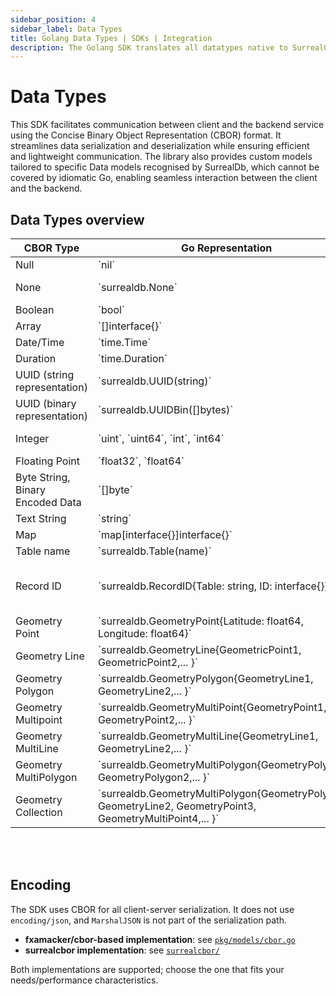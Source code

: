 ```yaml
---
sidebar_position: 4
sidebar_label: Data Types
title: Golang Data Types | SDKs | Integration
description: The Golang SDK translates all datatypes native to SurrealQL into either datatypes native to Golang, or a custom implementation. This document describes all datatypes, and links to their respective documentation.
---
```



# Data Types

This SDK facilitates communication between client and the backend service using the Concise Binary Object Representation (CBOR) format. It streamlines data serialization and deserialization while ensuring efficient and lightweight communication. The library also provides custom models tailored to specific Data models recognised by SurrealDb, which cannot be covered by idiomatic Go, enabling seamless interaction between the client and the backend.

## Data Types overview

<table><thead>
  <tr>
    <th>CBOR Type</th>
    <th>Go Representation</th>
    <th>Example</th>
  </tr></thead>
<tbody>
  <tr>
    <td>Null</td>
    <td>`nil`</td>
    <td>`var x interface{} = nil`</td>
  </tr>
  <tr>
    <td>None</td>
    <td>`surrealdb.None`</td>
    <td>`map[string]interface{}{"customer": surrealdb.None}`</td>
  </tr>
  <tr>
    <td>Boolean</td>
    <td>`bool`</td>
    <td>`true`, `false`</td>
  </tr>
  <tr>
    <td>Array</td>
    <td>`[]interface{}`</td>
    <td>`[]MyStruct{item1, item2}`</td>
  </tr>
  <tr>
    <td>Date/Time</td>
    <td>`time.Time`</td>
    <td>`time.Now()`</td>
  </tr>
  <tr>
    <td>Duration</td>
    <td>`time.Duration`</td>
    <td>`time.Duration(8821356)`</td>
  </tr>
  <tr>
    <td>UUID (string representation)</td>
    <td>`surrealdb.UUID(string)`</td>
    <td>`surrealdb.UUID("123e4567-e89b-12d3-a456-426614174000")`</td>
  </tr>
  <tr>
    <td>UUID (binary representation)</td>
    <td>`surrealdb.UUIDBin([]bytes)`</td>
    <td>`surrealdb.UUIDBin([]byte{0x01, 0x02, ...}`)`</td>
  </tr>
  <tr>
    <td>Integer</td>
    <td>`uint`, `uint64`,  `int`, `int64`</td>
    <td>`42`, `uint64(100000)`,  `-42`, `int64(-100000)`</td>
  </tr>
  <tr>
    <td>Floating Point</td>
    <td>`float32`, `float64`</td>
    <td>`3.14`, `float64(2.71828)`</td>
  </tr>
  <tr>
    <td>Byte String, Binary Encoded Data</td>
    <td>`[]byte`</td>
    <td>`[]byte{0x01, 0x02}`</td>
  </tr>
  <tr>
    <td>Text String</td>
    <td>`string`</td>
    <td>`"Hello, World!"`</td>
  </tr>
  <tr>
    <td>Map</td>
    <td>`map[interface{}]interface{}`</td>
    <td>`map[string]float64{"one": 1.0}`</td>
  </tr>
  <tr>
    <td>Table name</td>
    <td>`surrealdb.Table(name)`</td>
    <td>`surrealdb.Table("users")`</td>
  </tr>
  <tr>
    <td>Record ID</td>
    <td>`surrealdb.RecordID{Table: string, ID: interface{}}`</td>
    <td>`surrealdb.RecordID{Table: "customers", ID: 1}, surrealdb.NewRecordID("customers", 1)`</td>
  </tr>
  <tr>
    <td>Geometry Point</td>
    <td>`surrealdb.GeometryPoint{Latitude: float64, Longitude: float64}`</td>
    <td>`surrealdb.GeometryPoint{Latitude: 11.11, Longitude: 22.22`</td>
  </tr>
  <tr>
    <td>Geometry Line</td>
    <td>`surrealdb.GeometryLine{GeometricPoint1, GeometricPoint2,... }`</td>
  </tr>
  <tr>
    <td>Geometry Polygon</td>
    <td>`surrealdb.GeometryPolygon{GeometryLine1, GeometryLine2,... }`</td>
  </tr>
  <tr>
    <td>Geometry Multipoint</td>
    <td>`surrealdb.GeometryMultiPoint{GeometryPoint1, GeometryPoint2,... }`</td>
  </tr>
  <tr>
    <td>Geometry MultiLine</td>
    <td>`surrealdb.GeometryMultiLine{GeometryLine1, GeometryLine2,... }`</td>
  </tr>
  <tr>
    <td>Geometry MultiPolygon</td>
    <td>`surrealdb.GeometryMultiPolygon{GeometryPolygon1, GeometryPolygon2,... }`</td>
  </tr>
  <tr>
    <td>Geometry Collection</td>
    <td>`surrealdb.GeometryMultiPolygon{GeometryPolygon1, GeometryLine2, GeometryPoint3, GeometryMultiPoint4,... }`</td>
  </tr>
</tbody></table>

<br /><br />

## Encoding

The SDK uses CBOR for all client-server serialization. It does not use `encoding/json`, and `MarshalJSON` is not part of the serialization path.

- **fxamacker/cbor-based implementation**: see [`pkg/models/cbor.go`](https://github.com/surrealdb/surrealdb.go/blob/main/pkg/models/cbor.go)
- **surrealcbor implementation**: see [`surrealcbor/`](https://github.com/surrealdb/surrealdb.go/tree/main/surrealcbor)

Both implementations are supported; choose the one that fits your needs/performance characteristics.
